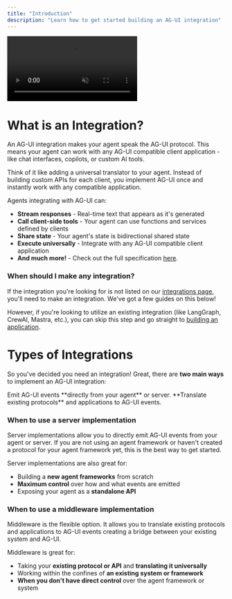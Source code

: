 ```yaml
---
title: "Introduction"
description: "Learn how to get started building an AG-UI integration"
---
```


<video
  src="https://copilotkit-public-assets.s3.us-east-1.amazonaws.com/docs/ag-ui/ag-ui-animation-simple.mp4"
  autoPlay
  playsInline
  muted
  className="w-full h-[390px] rounded-lg object-cover mx-auto block"
/>

# What is an Integration?

An AG-UI integration makes your agent speak the AG-UI protocol. This means your agent can work with any AG-UI compatible client application - like chat interfaces, copilots, or custom AI tools.

Think of it like adding a universal translator to your agent. Instead of building custom APIs for each client, you implement AG-UI once and instantly work with any compatible application.

Agents integrating with AG-UI can:
- **Stream responses** - Real-time text that appears as it's generated
- **Call client-side tools** - Your agent can use functions and services defined by clients
- **Share state** - Your agent's state is bidirectional shared state
- **Execute universally** - Integrate with any AG-UI compatible client application
- **And much more!** - Check out the full specification [here](/concepts/events).

### When should I make any integration?
If the integration you're looking for is not listed on our [integrations page](/integrations), you'll need to make an integration. We've got a few guides on this below!

However, if you're looking to utilize an existing integration (like LangGraph, CrewAI, Mastra, etc.), you can skip this step and go straight to [building an application](/quickstart/applications).

# Types of Integrations
So you've decided you need an integration! Great, there are **two main ways** to implement an AG-UI integration:

<CardGroup cols={2}>
  <Card
    icon="server"
    title="Server Implementation"
    href="/quickstart/server"
  >
    Emit AG-UI events **directly from your agent** or server.
  </Card>
  <Card
    icon="code"
    title="Middleware Implementation"
    href="/quickstart/middleware"
  >
    **Translate existing protocols** and applications to AG-UI events.
  </Card>
</CardGroup>

### When to use a server implementation
Server implementations allow you to directly emit AG-UI events from your agent or server. If you are not using an
agent framework or haven't created a protocol for your agent framework yet, this is the best way to get started.

Server implementations are also great for:
- Building a **new agent frameworks** from scratch
- **Maximum control** over how and what events are emitted
- Exposing your agent as a **standalone API**

### When to use a middleware implementation
Middleware is the flexible option. It allows you to translate existing protocols and applications to AG-UI events
creating a bridge between your existing system and AG-UI.

Middleware is great for:
- Taking your **existing protocol or API** and **translating it universally**
- Working within the confines of **an existing system or framework**
- **When you don't have direct control** over the agent framework or system
